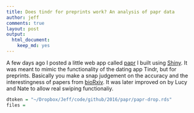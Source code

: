 ```yaml
---
title: Does tindr for preprints work? An analysis of papr data
author: jeff
comments: true
layout: post
output: 
  html_document: 
    keep_md: yes
---
```


A few days ago I posted a little web app called [papr](jhubiostatistics.shinyapps.io/papr) I built using [Shiny](http://shiny.rstudio.com/). It was meant to mimic the functionality of the dating app Tindr, but for preprints. Basically you make a snap judgement on the accuracy and the interestingness of papers from [bioRxiv](http://biorxiv.org/). It was later improved on by Lucy and Nate to allow real swiping functionaliy. 

```r
dtoken = "~/Dropbox/Jeff/code/github/2016/papr/papr-drop.rds"
files = 
```

```r

```

